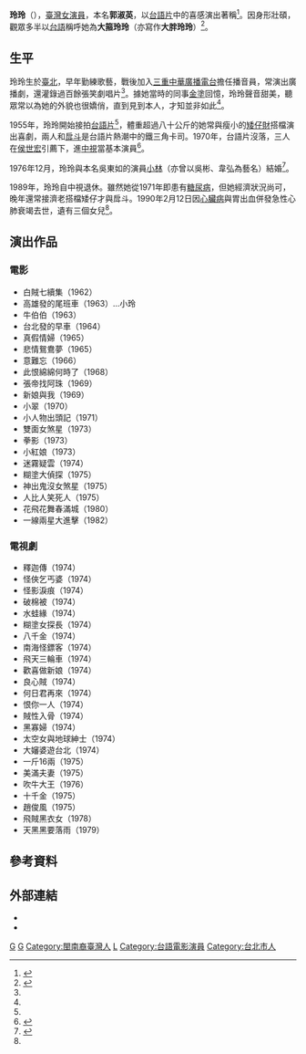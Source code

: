 {{藝人
|姓名 = 玲玲
|類型 = 女演員
|圖片 = 
|圖片尺寸 =
|圖片簡介 =
|本名= 郭淑英
|羅馬拼音 = Ling Ling
|英文名 =
|暱稱 = 大箍玲玲
|國籍 = {{ROC}}
|籍貫 = 
|出生日期 = 1935年
|出生地點 = {{TWN-JPN}}[[台北州|台北州]]
|逝世日期 = {{death_year_and_age|1990|1935}}
|逝世地點 = {{ROC}}[[臺北市|臺北市]]
|職業 = [[演員|演員]]
|語言 = [[台語|台語]]
|教育程度 = 
|配偶 = 小林
|出道地點 = 臺灣
|出道作 = 台語廣播劇
|出道日期 = 1945年
|代表作 = 
|活躍年代 = 1945-1989年
|唱片公司 =
|經紀公司 =
|網站 = 
|獎項 = 
|IMDb =2720542
|音樂專輯 =
|電影 =
}}

'''玲玲'''（{{bd|1935年||1990年|CatIdx=H}}），[[臺灣|臺灣]][[女演員|女演員]]，本名'''郭淑英'''，以[[台語片|台語片]]中的喜感演出著稱<ref name=udn900228>{{cite news|title=台語片甘草女演員　玲玲病逝 周六公祭|url=|author=|newspaper=[[聯合報|聯合報]]|accessdate=|date=1990-02-28}}</ref>。因身形壯碩，觀眾多半以[[台語|台語]]稱呼她為'''大箍玲玲'''（亦寫作'''大胖玲玲'''）<ref name=ms920622>{{cite news|title=台語諧星 矮仔財病逝　經年臥病 離世前仍不知二兒子已先他而去 "王哥柳哥"叱多時 曾以"宜室宜家"獲金馬獎最佳男配角|url=|author=鄭士榮|newspaper=[[民生報|民生報]]|accessdate=|date=1992-06-22}}</ref>。

==生平==
玲玲生於[[臺北|臺北]]，早年勤練歌藝，戰後加入[[三重區|三重]][[中華廣播電台|中華廣播電台]]擔任播音員，常演出廣播劇，還灌錄過百餘張笑劇唱片<ref name=udn900228/>。據她當時的同事[[金塗|金塗]]回憶，玲玲聲音甜美，聽眾常以為她的外貌也很嬌俏，直到見到本人，才知並非如此<ref name=ms920622/>。

1955年，玲玲開始接拍[[台語片|台語片]]<ref name=udn900228/>，體重超過八十公斤的她常與瘦小的[[矮仔財|矮仔財]]搭檔演出喜劇，兩人和[[戽斗|戽斗]]是台語片熱潮中的鐵三角卡司。1970年，台語片沒落，三人在[[侯世宏|侯世宏]]引薦下，進[[中視|中視]]當基本演員<ref name=twcinema>{{cite news|title=台灣影視歌人物誌1950-1965．戽斗|url=http://www.taiwancinema.com/public/Attachment/84239523971.pdf|author=陳幸祺|newspaper=[[行政院新聞局|行政院新聞局]]|accessdate=2014-05-09|date=2008-03|archive-date=2015-09-24|archive-url=https://web.archive.org/web/20150924113325/http://www.taiwancinema.com/public/Attachment/84239523971.pdf|dead-url=yes}}</ref>。

1976年12月，玲玲與本名吳東如的演員[[小林|小林]]（亦曾以吳彬、韋弘為藝名）結婚<ref name=cancong>{{cite news|title=三重影歌星史．郭玲玲|url=http://www.sanchong.ntpc.gov.tw/web66/_file/1258/upload/%E5%AE%9A%E6%9C%9F%E5%87%BA%E7%89%88%E5%88%8A%E7%89%A9/%E6%88%80%E6%88%80%E4%B8%89%E9%87%8D%E5%9F%94%E7%B3%BB%E5%88%97/%E6%88%80%E6%88%80%E4%B8%89%E9%87%8D%E5%9F%94%E7%B3%BB%E5%88%97%E4%BA%8C/20090629_223548.92429.pdf|author=蔡棟雄編輯|newspaper=[[三重區|三重市]]公所|accessdate=2014-06-06|date=2007|deadurl=yes|archiveurl=https://web.archive.org/web/20140912064533/http://www.sanchong.ntpc.gov.tw/web66/_file/1258/upload/%E5%AE%9A%E6%9C%9F%E5%87%BA%E7%89%88%E5%88%8A%E7%89%A9/%E6%88%80%E6%88%80%E4%B8%89%E9%87%8D%E5%9F%94%E7%B3%BB%E5%88%97/%E6%88%80%E6%88%80%E4%B8%89%E9%87%8D%E5%9F%94%E7%B3%BB%E5%88%97%E4%BA%8C/20090629_223548.92429.pdf|archivedate=2014-09-12}}</ref>。

1989年，玲玲自中視退休。雖然她從1971年即患有[[糖尿病|糖尿病]]，但她經濟狀況尚可，晚年還常接濟老搭檔矮仔才與戽斗。1990年2月12日因[[心臟病|心臟病]]與胃出血併發急性心肺衰竭去世，遺有三個女兒<ref name=udn900228/>。

==演出作品==
===電影===
*白賊七續集（1962）
*高雄發的尾班車（1963）...小玲
*牛伯伯（1963）
*台北發的早車（1964）
*真假情婦（1965）
*悲情鴛鴦夢（1965）
*意難忘（1966）
*此恨綿綿何時了（1968）
*張帝找阿珠（1969）
*新娘與我（1969）
*小翠（1970）
*小人物出頭記（1971）
*雙面女煞星（1973）
*拳影（1973）
*小紅娘（1973）
*迷霧疑雲（1974）
*糊塗大偵探（1975）
*神出鬼沒女煞星（1975）
*人比人笑死人（1975）
*花飛花舞春滿城（1980）
*一線兩星大進擊（1982）


===電視劇===
*釋迦傳（1974）
*怪俠乞丐婆（1974）
*怪影淚痕（1974）
*破棉被（1974）
*水蛙緣（1974）
*糊塗女探長（1974）
*八千金（1974）
*南海怪鏢客（1974）
*飛天三輪車（1974）
*歡喜做新娘（1974）
*良心賊（1974）
*何日君再來（1974）
*恨你一人（1974）
*賊性入骨（1974）
*黑寡婦（1974）
*太空女與地球紳士（1974）
*大嬸婆遊台北（1974）
*一斤16兩（1975）
*美滿夫妻（1975）
*吹牛大王（1976）
*十千金（1975）
*趙俊風（1975）
*飛賊黑衣女（1978）
*天黑黑要落雨（1979）

==參考資料==
{{reflist}}

==外部連結==
*{{IMDb name|2720542}}
*{{Hkmdb name|2906}}


{{DEFAULTSORT:Guo郭}}
[[Category:台灣電影女演員|G]]
[[Category:台灣電視女演員|G]]
[[Category:閩南裔臺灣人|Category:閩南裔臺灣人]]
[[Category:郭姓|L]]
[[Category:台語電影演員|Category:台語電影演員]]
[[Category:台北市人|Category:台北市人]]